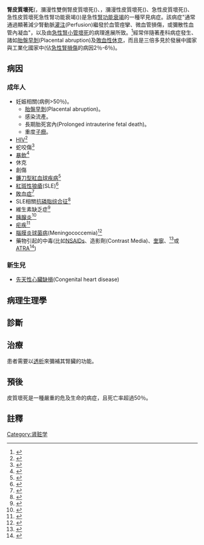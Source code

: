 {{Medical}}
{{Infobox disease|
  Name           = 腎皮質壞死<br>({{lang|en|Renal cortical necrosis}}) |
  Image          = |
  Caption        = |
  DiseasesDB     = |
  ICD10          = {{ICD10|N|17|1|n|17}} |
  ICD9           = {{ICD9|583.6}} |
  ICDO           = |
  OMIM           = |
  MedlinePlus    = |
  eMedicine_mult = {{eMedicine|article|983599}} |
  MeshID         =  |
}}

'''腎皮質壞死'''({{lang|en|Renal cortical necrosis、RCN}}，瀰漫性雙側腎皮質壞死({{lang|en|diffuse bilateral renal cortical necrosis、BRCN}})、，瀰漫性皮質壞死({{lang|en|diffuse cortical necrosis}})、急性皮質壞死({{lang|en|acute cortical necrosis}})、急性皮質壞死急性腎功能衰竭({{lang|en|acute renal failure with acute cortical necrosis}}))是急性[[腎功能衰竭|腎功能衰竭]]的一種罕見病症。該病症"通常通過顯著減少腎動脈[[灌注|灌注]](Perfusion)繼發於血管痙攣、微血管損傷，或彌散性血管內凝血"，以及由[[急性腎小管壞死|急性腎小管壞死]]的病理進展所致。<ref name="Medscape">{{Cite web |last1 =Deverajan  |first1 =Prasad  |editor= Langman, Craig B |title = eMedicine: Renal Cortical Necrosis | url =http://emedicine.medscape.com/article/983599 | publisher = Medscape | date = May 26, 2011  | accessdate = 27 March 2012}}</ref>經常伴隨著產科病症發生、諸如[[胎盤早剝|胎盤早剝]](Placental abruption)及[[敗血性休克|敗血性休克]]，而且是三倍多見於發展中國家與工業化國家中(佔[[急性腎損傷|急性腎損傷]]的病因2％-6％)。

==病因==
===成年人===
*妊娠相關(病例>50％)。
**[[胎盤早剝|胎盤早剝]](Placental abruption)。
**感染流產。
**長期胎死宮內(Prolonged intrauterine fetal death)。
**重度[[子癇|子癇]]。
*[[人類免疫缺陷病毒|HIV]]<ref name="HIV">{{cite journal|title=Acute cortical necrosis and collapsing glomerulopathy in an HIV-infected patient: a rare clinical scenario|pages=363–366|issn=1319-2442|journal=Saudi Journal of Kidney Diseases and Transplantation: An Official Publication of the Saudi Center for Organ Transplantation, Saudi Arabia|volume=23|issue=2|date=2012-3|url=https://www.ncbi.nlm.nih.gov/pubmed/22382240|accessdate=2019-02-12|author=Bakshsish Singh, Ankur Gupta, Sandeep Mahajan, Ruchika Gupta|pmid=22382240}}</ref>
*蛇咬傷<ref name="snakes">{{cite journal|title=Renal cortical necrosis, peripheral gangrene, perinephric and retroperitoneal haematoma in a patient with a viper bite|pages=116–117|issn=1758-1133|journal=Tropical Doctor|volume=42|issue=2|date=2012-4|doi=10.1258/td.2011.110281|url=https://www.ncbi.nlm.nih.gov/pubmed/22316624|accessdate=2019-02-12|author=Susheel Kumar, Aman Sharma, Kushaljit S. Sodhi, Ajay Wanchu, Niranjan Khandelwal, Surjit Singh|pmid=22316624}}</ref>
*[[暴飲|暴飲]]<ref>{{cite journal|title=Bilateral renal cortical necrosis following binge drinking|pages=140–142|issn=1464-3502|journal=Alcohol and Alcoholism (Oxford, Oxfordshire)|volume=47|issue=2|date=2012-3|doi=10.1093/alcalc/agr154|url=https://www.ncbi.nlm.nih.gov/pubmed/22215004|accessdate=2019-02-12|author=Yeon Soon Jung, Ho Sik Shin, Hark Rim, Kiseok Jang, Moon Hyang Park, Joon-Sung Park, Chang-Hwa Lee, Gheun-Ho Kim, Chong Myung Kang|pmid=22215004}}</ref>
*休克
*創傷
*[[鐮刀型紅血球疾病|鐮刀型紅血球疾病]]<ref name="SCD and RCN">{{cite journal|title=Acute cortical necrosis following renal transplantation in a case of sickle cell trait|pages=286–288|issn=1998-3662|journal=Indian Journal of Nephrology|volume=21|issue=4|date=2011-10|doi=10.4103/0971-4065.78066|url=https://www.ncbi.nlm.nih.gov/pubmed/22022093|accessdate=2019-02-12|author=S. Shiradhonkar, R. Jha, B. S. Rao, G. Narayan, S. Sinha, G. Swarnalata|pmid=22022093|pmc=PMC3193676}}</ref>
*[[紅斑性狼瘡|紅斑性狼瘡]](SLE)<ref>{{cite journal|title=Renal cortical necrosis at presentation in a patient with systemic lupus erythematosus: an autopsy case report|pages=815–818|issn=1434-9949|journal=Clinical Rheumatology|volume=29|issue=7|date=2010-7|doi=10.1007/s10067-010-1395-5|url=https://www.ncbi.nlm.nih.gov/pubmed/20169460|accessdate=2019-02-12|author=Megha S. Uppin, Liza Rajasekhar, H. Swetha, V. R. Srinivasan, Aruna K. Prayaga|pmid=20169460}}</ref>
*[[敗血症|敗血症]]<ref name="Sepsis and RCN">{{cite journal|title=Sepsis-induced acute bilateral renal cortical necrosis|pages=787|issn=1440-1797|journal=Nephrology (Carlton, Vic.)|volume=16|issue=8|date=2011-11|doi=10.1111/j.1440-1797.2011.01478.x|url=https://www.ncbi.nlm.nih.gov/pubmed/22029648|accessdate=2019-02-12|author=Chun-Chao Huang, Jon-Kway Huang|pmid=22029648}}</ref>
*SLE相關[[抗磷脂综合征|抗磷脂综合征]]<ref name="APLS and RCN">{{cite journal|title=Bilateral acute renal cortical necrosis in SLE-associated antiphospholipid syndrome|pages=945–947|issn=1523-6838|journal=American Journal of Kidney Diseases: The Official Journal of the National Kidney Foundation|volume=57|issue=6|date=2011-6|doi=10.1053/j.ajkd.2011.02.381|url=https://www.ncbi.nlm.nih.gov/pubmed/21514023|accessdate=2019-02-12|author=Jin Ok Kim, Gheun-Ho Kim, Chong Myung Kang, Joon-Sung Park|pmid=21514023}}</ref>
*維生素缺乏症<ref name="Vitamins and RCN">{{cite journal|title=Vitamin deficiency and renal cortical necrosis|pages=160; author reply 161|issn=1474-547X|journal=Lancet (London, England)|volume=376|issue=9736|date=2010-07-17|doi=10.1016/S0140-6736(10)61101-4|url=https://www.ncbi.nlm.nih.gov/pubmed/20638557|accessdate=2019-02-12|author=Cristina Novembrino, Rachele De Giuseppe, Federica de Liso, Paola Bonara, Fabrizia Bamonti|pmid=20638557}}</ref>
*[[胰腺炎|胰腺炎]]<ref name="Pancreatits and RCN">{{cite journal|title=Bilateral renal cortical necrosis in acute pancreatitis|pages=125|issn=1998-3662|journal=Indian Journal of Nephrology|volume=19|issue=3|date=2009-7|doi=10.4103/0971-4065.57112|url=https://www.ncbi.nlm.nih.gov/pubmed/20436735|accessdate=2019-02-12|author=G. S. R. Krishna, K. C. Kishore, N. P. Sriram, V. V. Sainaresh, A. Y. Lakshmi, V. Siva Kumar|pmid=20436735|pmc=PMC2859480}}</ref>
*[[疟疾|疟疾]]<ref>{{cite journal|title=Acute cortical necrosis in Falciparum malaria: an unusual manifestation|pages=461–463|issn=1525-6049|journal=Renal Failure|volume=30|issue=4|date=2008|doi=10.1080/08860220801964293|url=https://www.ncbi.nlm.nih.gov/pubmed/18569922|accessdate=2019-02-12|author=K. V. Baliga, A. S. Narula, R. Khanduja, M. Manrai, P. Sharma, N. S. Mani|pmid=18569922}}</ref>
*[[腦膜炎球菌病|腦膜炎球菌病]](Meningococcemia)<ref>{{cite journal|title=The Case. Generalized petechiae and acute renal failure: bilateral renal cortical necrosis in meningococcemia|pages=1443–1444|issn=1523-1755|journal=Kidney International|volume=73|issue=12|date=2008-6|doi=10.1038/ki.2008.143|url=https://www.ncbi.nlm.nih.gov/pubmed/18516063|accessdate=2019-02-12|author=H.-S. Toh, K.-C. Cheng, W.-K. Kuar, C.-K. Tan|pmid=18516063}}</ref>
*藥物引起的中毒(比如[[非甾体抗炎药|NSAIDs]]、造影劑(Contrast Media)、[[奎寧|奎寧]]、<ref>{{cite journal|title=[Quinine-induced renal bilateral cortical necrosis]|pages=181–186|issn=1769-7255|journal=Nephrologie & Therapeutique|volume=4|issue=3|date=2008-6|doi=10.1016/j.nephro.2008.01.001|url=https://www.ncbi.nlm.nih.gov/pubmed/18343736|accessdate=2019-02-12|author=F. Leroy, F. Bridoux, R. Abou-Ayache, S. Belmouaz, E. Desport, A. Thierry, M. Bauwens, G. Touchard|pmid=18343736}}</ref>或[[維A酸|ATRA]]<ref>{{cite journal|title=[All-trans retinoic acid syndrome [corrected] and renal cortical necrosis]|pages=551–553|issn=0212-7199|journal=Anales De Medicina Interna (Madrid, Spain: 1984)|volume=24|issue=11|date=2007-11|url=https://www.ncbi.nlm.nih.gov/pubmed/18275266|accessdate=2019-02-12|author=A. Sastre López, E. Gago González, M. Baños Gallardo, E. Gómez-Huertas, F. Ortega Suárez|pmid=18275266}}</ref>)

===新生兒===
*[[先天性心臟缺損|先天性心臟缺損]](Congenital heart disease)
<!--*Fetal-maternal transfusion
*[[Dehydration|Dehydration]]
*Perinatal asphyxia
*[[Anemia|Anemia]]
*Placental [[hemorrhage|hemorrhage]]
*Severe [[hemolytic_disease|hemolytic disease]]
*[[Sepsis|Sepsis]]<ref name="Sepsis and RCN">{{cite journal|title=Sepsis-induced acute bilateral renal cortical necrosis|pages=787|issn=1440-1797|journal=Nephrology (Carlton, Vic.)|volume=16|issue=8|date=2011-11|doi=10.1111/j.1440-1797.2011.01478.x|url=https://www.ncbi.nlm.nih.gov/pubmed/22029648|accessdate=2019-02-12|author=Chun-Chao Huang, Jon-Kway Huang|pmid=22029648}}</ref>-->

==病理生理學==
{{seealso|腎功能|腎生理學}}
<!--
The exact pathologic mechanism for RCN is unclear, however the onset of small vessel pathology is likely an important aspect in the etiology of this condition.  In general the renal cortex is under greater oxygen tension and more prone to ischemic injury, especially at the level of the proximal [[Collecting_duct_system|collecting tubule]], leading to its preferential damage in a sudden drop in perfusion.  Rapidly corrected acute renal ischemia leads to [[acute_tubular_necrosis|acute tubular necrosis]], from which complete recovery is possible, while more prolonged ischemia may lead to RCN.  Pathologically, the cortex of the kidney is grossly atrophied with relative preservation of the gross structure of the medulla.  The damage is usually bilateral owing to its underlying systemic causes, and is most frequently associated with pregnancy (>50% of cases).<ref name="Medscape">{{Cite web |last1 =Deverajan  |first1 =Prasad  |editor= Langman, Craig B |title = eMedicine: Renal Cortical Necrosis | url =http://emedicine.medscape.com/article/983599 | publisher = Medscape | date = May 26, 2011  | accessdate = 27 March 2012}}</ref> It accounts for 2% of all cases of acute renal failure in adults and more than 20% of cases of acute renal failure during late pregnancy.<ref>{{cite journal|title=Acute kidney injury in late pregnancy in developing countries|pages=309–313|issn=1525-6049|journal=Renal Failure|volume=32|issue=3|date=2010-1|doi=10.3109/08860221003606265|url=https://www.ncbi.nlm.nih.gov/pubmed/20370445|accessdate=2019-02-12|author=Jai Prakash, Shashidhar Shree Niwas, Aashish Parekh, Laxmi Kant Pandey, Loukrakpam Sharatchandra, Puneet Arora, Amit Kumar Mahapatra|pmid=20370445}}</ref><ref>{{cite journal|title=Acute renal failure in pregnancy|pages=333–351|issn=0950-3552|journal=Bailliere's Clinical Obstetrics and Gynaecology|volume=8|issue=2|date=1994-6|url=https://www.ncbi.nlm.nih.gov/pubmed/7924011|accessdate=2019-02-12|author=N. Pertuiset, J. P. Grünfeld|pmid=7924011}}</ref>-->

==診斷==<!--
While the only diagnostic "gold standard" mechanism of diagnosis en vivo is via renal biopsy, the clinical conditions and [[Coagulopathy|blood clotting disorder]] often associated with this disease may make it impractical in a clinical setting.  Alternatively, it is diagnosed clinically, or at autopsy, with some authors suggesting diagnosis by contrast enhanced [[Computerized_Tomography|CT]].<ref name="Kim1996">{{cite journal|title=CT scan as an important diagnostic tool in the initial phase of diffuse bilateral renal cortical necrosis|pages=125–130|issn=0301-0430|journal=Clinical Nephrology|volume=45|issue=2|date=1996-2|url=https://www.ncbi.nlm.nih.gov/pubmed/8846525|accessdate=2019-02-12|author=H. J. Kim, O. K. Cho|pmid=8846525}}</ref>-->

==治療==
患者需要以[[透析|透析]]來彌補其腎臟的功能。

==預後==
皮質壞死是一種嚴重的危及生命的病症，且死亡率超過50％。<!--Those mortality rates are even higher in neonates with the condition due to the overall difficult nature of neonatal care and an increased frequency of comorbid conditions.  The extent of the necrosis is a major determinant of the prognosis, which in turn is dependent on the duration of [[ischemia|ischemia]], duration of [[oliguria|oliguria]], and the severity of the precipitating conditions. Of those that survive the initial event, there are varying degrees of recovery possible, depending on the extent of the damage.-->

==註釋==
{{reflist|2}}

{{Nephrology}}

{{DEFAULTSORT:Cortical Necrosis}}
[[Category:肾脏学|Category:肾脏学]]